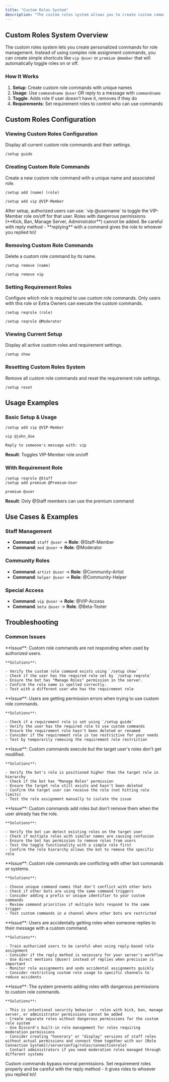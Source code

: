 ```yaml
---
title: "Custom Roles System"
description: "The custom roles system allows you to create custom commands for role assignment. Set up shortcut commands that authorized users can use to toggle roles on/off for members, creating an efficient role management system with custom names and requirements."
---
```


## Custom Roles System Overview

The custom roles system lets you create personalized commands for role management. Instead of using complex role assignment commands, you can create simple shortcuts like `vip @user` or `premium @member` that will automatically toggle roles on or off.

### How It Works

1. **Setup**: Create custom role commands with unique names
2. **Usage**: Use `commandname @user` OR reply to a message with `commandname`
3. **Toggle**: Adds role if user doesn't have it, removes if they do
4. **Requirements**: Set requirement roles to control who can use commands

## Custom Roles Configuration

### Viewing Custom Roles Configuration

Display all current custom role commands and their settings.

```Unspecified Example
/setup guide
```

### Creating Custom Role Commands

Create a new custom role command with a unique name and associated role.

<CodeGroup>

```Unspecified Example
/setup add (name) (role)
```


```Unspecified Syntax
/setup add vip @VIP-Member
```

</CodeGroup>

<Note>
  After setup, authorized users can use: `vip @username` to toggle the VIP-Member role on/off for that user.
</Note>

<Warning>
  Roles with dangerous permissions (**Kick, Ban, Manage Server, Administrator**) cannot be added. Be careful with reply method - **replying** with a command gives the role to whoever you replied to\!
</Warning>

### Removing Custom Role Commands

Delete a custom role command by its name.

<CodeGroup>

```Unspecified Example
/setup remove (name)
```


```Unspecified Syntax
/setup remove vip
```

</CodeGroup>

### Setting Requirement Roles

Configure which role is required to use custom role commands. Only users with this role or Extra Owners can execute the custom commands.

<CodeGroup>

```Unspecified Example
/setup reqrole (role)
```


```Unspecified Syntax
/setup reqrole @Moderator
```

</CodeGroup>

### Viewing Current Setup

Display all active custom roles and requirement settings.

```Unspecified Example
/setup show
```

### Resetting Custom Roles System

Remove all custom role commands and reset the requirement role settings.

```Unspecified Example
/setup reset
```

## Usage Examples

### Basic Setup & Usage

<CodeGroup>

```Unspecified Setup
/setup add vip @VIP-Member
```


```Unspecified Usage
vip @john_doe
```


```Unspecified Reply Method
Reply to someone's message with: vip
```

</CodeGroup>

**Result**: Toggles VIP-Member role on/off

### With Requirement Role

<CodeGroup>

```Unspecified Setup
/setup reqrole @Staff
/setup add premium @Premium-User
```


```Unspecified Usage
premium @user
```

</CodeGroup>

**Result**: Only @Staff members can use the premium command

## Use Cases & Examples

### Staff Management

- **Command**: `staff @user` → **Role**: @Staff-Member
- **Command**: `mod @user` → **Role**: @Moderator

### Community Roles

- **Command**: `artist @user` → **Role**: @Community-Artist
- **Command**: `helper @user` → **Role**: @Community-Helper

### Special Access

- **Command**: `vip @user` → **Role**: @VIP-Access
- **Command**: `beta @user` → **Role**: @Beta-Tester

## Troubleshooting

### Common Issues

<AccordionGroup>
  <Accordion title="Custom commands not working - Commands not responding">
    **Issue**: Custom role commands are not responding when used by authorized users.

    **Solutions**:

    - Verify the custom role command exists using `/setup show`
    - Check if the user has the required role set by `/setup reqrole`
    - Ensure the bot has "Manage Roles" permission in the server.
    - Confirm the role name is spelled correctly.
    - Test with a different user who has the requirement role
  </Accordion>
  <Accordion title="Permission denied - Users can't use custom commands">
    **Issue**: Users are getting permission errors when trying to use custom role commands.

    **Solutions**:

    - Check if a requirement role is set using `/setup guide`
    - Verify the user has the required role to use custom commands
    - Ensure the requirement role hasn't been deleted or renamed
    - Consider if the requirement role is too restrictive for your needs
    - Test by temporarily removing the requirement role restriction
  </Accordion>
  <Accordion title="Role assignment failing - Custom commands run but roles don't change">
    **Issue**: Custom commands execute but the target user's roles don't get modified.

    **Solutions**:

    - Verify the bot's role is positioned higher than the target role in hierarchy
    - Check if the bot has "Manage Roles" permission
    - Ensure the target role still exists and hasn't been deleted
    - Confirm the target user can receive the role (not hitting role limits)
    - Test the role assignment manually to isolate the issue
  </Accordion>
  <Accordion title="Toggle not working - Roles only being added, not removed">
    **Issue**: Custom commands add roles but don't remove them when the user already has the role.

    **Solutions**:

    - Verify the bot can detect existing roles on the target user
    - Check if multiple roles with similar names are causing confusion
    - Ensure the bot has permission to remove roles from users
    - Test the toggle functionality with a simple role first
    - Confirm the role hierarchy allows the bot to remove the specific role
  </Accordion>
  <Accordion title="Command conflicts - Custom commands interfering with other bots">
    **Issue**: Custom role commands are conflicting with other bot commands or systems.

    **Solutions**:

    - Choose unique command names that don't conflict with other bots
    - Check if other bots are using the same command triggers
    - Consider adding a prefix or unique identifier to your custom commands
    - Review command priorities if multiple bots respond to the same trigger
    - Test custom commands in a channel where other bots are restricted
  </Accordion>
  <Accordion title="Accidental role assignments - Wrong users getting roles through replies">
    **Issue**: Users are accidentally getting roles when someone replies to their message with a custom command.

    **Solutions**:

    - Train authorized users to be careful when using reply-based role assignment
    - Consider if the reply method is necessary for your server's workflow
    - Use direct mentions (@user) instead of replies when precision is important
    - Monitor role assignments and undo accidental assignments quickly
    - Consider restricting custom role usage to specific channels to reduce accidents
  </Accordion>
  <Accordion title="Dangerous roles blocked - Can't add moderation roles to custom commands">
    **Issue**: The system prevents adding roles with dangerous permissions to custom role commands.

    **Solutions**:

    - This is intentional security behavior - roles with kick, ban, manage server, or administrator permissions cannot be added
    - Create separate roles without dangerous permissions for the custom role system
    - Use Discord's built-in role management for roles requiring moderation permissions
    - Consider creating "honorary" or "display" versions of staff roles without actual permissions and connect them together with our [Role Connection System](/serverconfig/roles/connectionrole)
    - Contact administrators if you need moderation roles managed through different systems
  </Accordion>
</AccordionGroup>

<Warning>
  Custom commands bypass normal permissions. Set requirement roles properly and be careful with the reply method - it gives roles to whoever you replied to\!
</Warning>